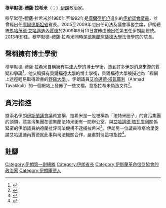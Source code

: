{{Infobox Officeholder
|name                = 穆罕默德-禮薩·拉希米<br><small>محمدرضا رحيمی</small>
|image               = Mohammad Reza Rahimi 2013 2.jpg
|imagesize           = 
|smallimage          = 
|caption             = 
|order              = [[伊朗副總統|伊朗第一副總統]]
|term_start         = 2009年9月13日
|term_end           = 2013年8月3日
|president          = [[馬哈茂德·艾哈邁迪內賈德|馬哈茂德·艾哈邁迪內賈德]]
|predecessor        = [[埃斯凡迪亞爾·拉希姆·馬沙|埃斯凡迪亞爾·拉希姆·馬沙]]
|successor          = [[艾沙格·贾汉基里|艾沙格·贾汉基里]]
|order3              = [[庫爾德斯坦省|庫爾德斯坦省]]省長
|term_start3         = 1993年
|term_end3           = 1997年
|predecessor3        = 哈桑·佐里
|successor3          = [[阿卜杜拉·拉梅贊扎德|阿卜杜拉·拉梅贊扎德]]
|order2              = 司法及議會事務[[伊朗副總統|副總統]]
|term_start2         = 2005年10月5日
|term_end2           = 2009年9月13日
|president2          = [[馬哈茂德·艾哈邁迪內賈德|馬哈茂德·艾哈邁迪內賈德]]
|predecessor2        = [[馬耶亞德·安薩里|馬耶亞德·安薩里]]
|successor2          = 艾哈邁迪·穆薩維
|order4              = [[伊朗伊斯蘭議會|伊朗議會議員]]
|term_start4         = 1980年
|term_end4           = 1992年
|birth_date          = {{Bda|1949|1|11|df=y}}
|birth_place         = {{IRI}}[[戈爾韋|戈爾韋]]
|death_date          =
|death_place         = 
|constituency4        = [[伊朗|伊朗]]
|party               = [[伊斯蘭革命信徒協會|伊斯蘭革命信徒協會]]
|spouse              = 
|children            = 
|profession          = [[法律|法律]]
|education           = 
|religion            = [[什葉派|什葉派]]
|alma_mater          = [[伊斯蘭阿薩德大學|德黑蘭阿薩德大學]]
|signature           = 
|footnotes           = 
}}

'''穆罕默德-禮薩·拉希米'''（{{lang-fa|محمدرضا رحيمی}}；{{bd|1949年|1月11日|||catIdx=Rahimi}}）[[伊朗|伊朗]]政治家。

穆罕默德-禮薩·拉希米於1980年至1992年是[[庫爾德斯坦|庫爾德斯坦]]選出的[[伊朗伊斯蘭議會|伊朗議會議員]]，並曾經出任[[庫爾德斯坦省|庫爾德斯坦省]]省長。2005至2009年間出任司法及議會事務主席，伊朗總統[[馬哈茂德·艾哈邁迪內賈德|馬哈茂德·艾哈邁迪內賈德]]於2009年9月13日宣佈由他出任第五任伊朗副總統。2013年卸任。穆罕默德-禮薩·拉希米同時是[[伊斯蘭阿薩德大學|德黑蘭阿薩德大學]]法律學院的院長。

== 聲稱擁有博士學銜 ==

穆罕默德-禮薩·拉希米自稱擁有[[牛津大學|牛津大學]]的博士學銜，遭到許多伊朗消息來源的質疑和爭論<ref>{{cite web | url=http://alef.ir/1388/content/view/53535/ | title=رحيمی معاون اول احمدی‌نژاد شد | publisher=alef.ir | accessdate=April 13, 2011 | deadurl=yes | archiveurl=https://web.archive.org/web/20110416105615/http://alef.ir/1388/content/view/53535/ | archivedate=2011年4月16日 }}</ref>，他又稱擁有[[貝爾福德大學|貝爾福德大學]]的博士學銜，貝爾福德大學被描述為「經網上途徑輕易取得證書的[[野雞大學|野雞大學]]」。伊朗議員[[艾哈邁德·塔瓦庫利|艾哈邁德·塔瓦庫利]]（Ahmad Tavakkoli）的一個網站上發佈了一些文檔，意指拉希米偽造文件<ref>{{cite web | url=http://alef.ir/1388/content/view/54871/ | title=زنجيره بلفورد چگونه گسترش مي‌يابد؟ | publisher=alef.ir | accessdate=April 13, 2011 | deadurl=yes | archiveurl=https://web.archive.org/web/20110726132422/http://alef.ir/1388/content/view/54871/ | archivedate=2011年7月26日 }}</ref>。

== 貪污指控 ==

據兩名伊朗[[伊斯蘭議會|伊斯蘭議會]]議員宣稱，拉希米是一股被稱為「法特米圈子」的貪污集團的頭領，該貪污集團在德黑蘭法特米街有一間辦公室。與[[艾哈邁德·塔瓦庫利|艾哈邁德·塔瓦庫利]]關係緊密的伊朗議員納德蘭批評司法機構不逮捕拉希米<ref>{{cite web| url=http://alef.ir/1388/content/view/67566/83/| title=نتقاد نادران از عدم دستگیری رحیمی| accessdate=April 14, 2011| deadurl=yes| archiveurl=https://web.archive.org/web/20110416150954/http://alef.ir/1388/content/view/67566/83/| archivedate=2011年4月16日}}</ref>。伊朗另一位議員穆塔哈里促請艾哈邁迪內賈德就此事與司法機關合作，嚴肅對待這項指控<ref>{{cite web| url=http://alef.ir/1388/content/view/67678/83/| title=مطهری: اتهامات رحیمی جدی است/ احمدی نژاد همکاری کند| accessdate=April 14, 2011| deadurl=yes| archiveurl=https://web.archive.org/web/20110416150929/http://alef.ir/1388/content/view/67678/83/| archivedate=2011年4月16日}}</ref>。

== 註腳 ==
<div class="references-small">
<references></references>
</div>

{{DEFAULTSORT: Rahimi, Mohammed-Reza}}
[[Category:伊朗第一副總統|Category:伊朗第一副總統]]
[[Category:伊朗省長|Category:伊朗省長]]
[[Category:伊斯蘭革命信徒協會的政治家|Category:伊斯蘭革命信徒協會的政治家]]
[[Category:伊朗庫德人|Category:伊朗庫德人]]
